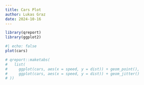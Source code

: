 ```yaml
---
title: Cars Plot
author: Lukas Graz
date: 2024-10-16
---
```


```r
library(qreport)
library(ggplot2)
```


```r
#| echo: false
plot(cars)
```

```r
# qreport::maketabs(
#   list(
#     ggplot(cars, aes(x = speed, y = dist)) + geom_point(),
#     ggplot(cars, aes(x = speed, y = dist)) + geom_jitter()
# ))
```
